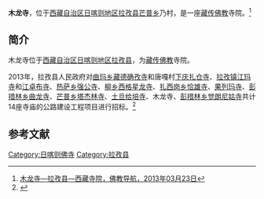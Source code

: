 {{Infobox Tibetan Buddhist monastery
|name =木龙寺
|image =
|image size = 250px
|alt = 
|caption = 
|t=
|w=
|to = 
|ipa={{IPA|}}
|z=
|thdl=
|e=
|tc=木龍寺
|s=木龙寺
|p=
|m=
|k=
|pushpin_map = 
|latd =  | latm =  | lats =  | latNS = 
|longd=  | longm= | longs =| longEW = 
|iso_region = 
|map_caption = 
|mapsize = 
|location_country = 中国
|location = {{CHN}}[[西藏自治区|西藏自治区]][[日喀则地区|日喀则地区]][[拉孜县|拉孜县]]
|coordinates_display =
|founded_by = 
|date_founded =
|date_renovated =
|sect = 
|mather =
|children =
|dedicated_to = 
|tulku =
|head_lama = 
|head_mgh =
|no._of_monks = 
|architecture = 
|festivals =
|footnotes = 
}}

'''木龙寺'''，位于[[西藏自治区|西藏自治区]][[日喀则地区|日喀则地区]][[拉孜县|拉孜县]][[芒普乡|芒普乡]]乃村，是一座[[藏传佛教|藏传佛教]]寺院。<ref>[http://www.fjdh.com/ffzt/fjhy/ahsy2013/03/124427217763.html 木龙寺—拉孜县—西藏寺院，佛教导航，2013年03月23日]{{Dead link|date=2018年7月 |bot=InternetArchiveBot |fix-attempted=no }}</ref>

==简介==
木龙寺位于[[西藏自治区|西藏自治区]][[日喀则地区|日喀则地区]][[拉孜县|拉孜县]]，为[[藏传佛教|藏传佛教]]寺院。

2013年，拉孜县人民政府对[[曲玛乡|曲玛乡]][[藏德确孜寺|藏德确孜寺]]和唐嘎村[[下庆扎仓寺|下庆扎仓寺]]、[[拉孜镇|拉孜镇]][[江玛寺_(拉孜县)|江玛寺]]和[[江卓布寺|江卓布寺]]、[[热萨乡|热萨乡]][[强公寺|强公寺]]、[[柳乡|柳乡]][[西格星龙寺|西格星龙寺]]、[[扎西岗乡|扎西岗乡]][[恰雄寺|恰雄寺]]、[[果列玛寺|果列玛寺]]、[[彭措林乡|彭措林乡]][[曲龙寺_(拉孜县)|曲龙寺]]、[[芒普乡|芒普乡]][[塔杰林寺|塔杰林寺]]、[[土旦给培寺|土旦给培寺]]、木龙寺、[[彭措林乡|彭措林乡]][[觉囊寺|觉朗尼姑寺]]共计14座寺庙的公路建设工程项目进行招标。<ref>{{Cite web |url=http://www.chinabidding.com/zbzx-detail-218578784.html |title=拉孜县芒普乡塔杰林寺等12座寺庙公路建设工程项目，中国国际招标网，2013-03-25 |accessdate=2013-08-21 |archive-date=2016-03-08 |archive-url=https://web.archive.org/web/20160308091009/http://chinabidding.com/zbzx-detail-218578784.html |dead-url=no }}</ref>

==参考文献==
{{reflist}}

{{日喀则地标}}
[[Category:日喀则佛寺|Category:日喀则佛寺]]
[[Category:拉孜县|Category:拉孜县]]